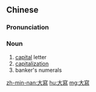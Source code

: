 {{also|大写}}
==Chinese==
{{zh-forms|s=大写}}
{{wikipedia|Chinese numerals}}

===Pronunciation===
{{zh-pron
|m=dàxiě
|c=daai6 se2
|md=duâi-siā
|mn=tōa-siá
|cat=n
}}

===Noun===
{{zh-noun}}

# [[capital]] letter
# [[capitalization]]
# banker's numerals {{gloss|variant Chinese numerals used on bank notes to prevent forgery}}

[[zh-min-nan:大寫]]
[[hu:大寫]]
[[mg:大寫]]